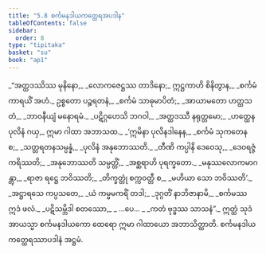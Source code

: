 ```yaml
---
title: "5.8 စင်္ကမနဒါယကတ္ထေရအပဒါန"
tableOfContents: false
sidebar:
  order: 8
type: "tipitaka"
basket: "su"
book: "ap1"
---
```



<DynamicBreadcrumb />

<Division number="93" book="ap1" e="ch" v="20" p="110">

<Paragraph number="1315" type="verses" book="ap1">
_“အတ္ထဒဿိဿ မုနိနော,_  
_လောကဇေဋ္ဌဿ တာဒိနော;_  
ဣဋ္ဌကာဟိ စိနိတွာန,_  
_စင်္ကမံ ကာရယိံ အဟံ._  

</Paragraph>

</Division>
<Division number="94" book="ap1" e="ch" v="20" p="110">

<Paragraph number="1316" type="verses" book="ap1">
ဥစ္စတော ပဉ္စရတနံ,_  
_စင်္ကမံ သာဓုမာပိတံ;_  
_အာယာမတော ဟတ္ထသတံ,_  
_ဘာဝနီယျံ မနောရမံ._  

</Paragraph>

</Division>
<Division number="95" book="ap1" e="ch" v="20" p="110">

<Paragraph number="1317" type="verses" book="ap1">
_ပဋိဂ္ဂဟေသိ ဘဂဝါ,_  
_အတ္ထဒဿီ နရုတ္တမော;_  
_ဟတ္ထေန ပုလိနံ ဂယှ,_  
ဣမာ ဂါထာ အဘာသထ._  

</Paragraph>

</Division>
<Division number="96" book="ap1" e="ch" v="20" p="110">

<Paragraph number="1318" type="verses" book="ap1">
_‘ဣမိနာ ပုလိနဒါနေန,_  
_စင်္ကမံ သုကတေန စ;_  
_သတ္တရတနသမ္ပန္နံ,_  
_ပုလိနံ အနုဘောဿတိ._  

</Paragraph>

</Division>
<Division number="97" book="ap1" e="ch" v="20" p="110">

<Paragraph number="1319" type="verses" book="ap1">
_တီဏိ ကပ္ပါနိ ဒေဝေသု,_  
_ဒေဝရဇ္ဇံ ကရိဿတိ;_  
_အနုဘောဿတိ သမ္ပတ္တိံ,_  
_အစ္ဆရာဟိ ပုရက္ခတော._  

</Paragraph>

</Division>
<Division number="98" book="ap1" e="ch" v="20" p="110">

<Paragraph number="1320" type="verses" book="ap1">
_မနုဿလောကမာဂန္တွာ,_  
_ရာဇာ ရဋ္ဌေ ဘဝိဿတိ;_  
_တိက္ခတ္တုံ စက္ကဝတ္တီ စ,_  
_မဟိယာ သော ဘဝိဿတိ’._  

</Paragraph>

</Division>
<Division number="99" book="ap1" e="ch" v="20" p="110">

<Paragraph number="1321" type="verses" book="ap1">
_အဋ္ဌာရသေ ကပ္ပသတေ,_  
_ယံ ကမ္မမကရိံ တဒါ;_  
_ဒုဂ္ဂတိံ နာဘိဇာနာမိ,_  
_စင်္ကမဿ ဣဒံ ဖလံ._  

</Paragraph>

</Division>
<Division number="100" book="ap1" e="ch" v="20" p="111">

<Paragraph number="1322" type="verses" book="ap1">
_ပဋိသမ္ဘိဒါ စတဿော,_  
_ …ပေ… _  
_ကတံ ဗုဒ္ဓဿ သာသနံ”._  

</Paragraph>

<Paragraph number="1323" book="ap1">
ဣတ္ထံ သုဒံ အာယသ္မာ စင်္ကမနဒါယကော ထေရော ဣမာ ဂါထာယော အဘာသိတ္ထာတိ.

</Paragraph>
</Division>

<Paragraph number="1324" type="center" book="ap1">
စင်္ကမနဒါယကတ္ထေရဿာပဒါနံ အဋ္ဌမံ.
</Paragraph>
